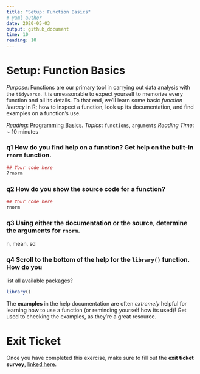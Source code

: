 ```yaml
---
title: "Setup: Function Basics"
# yaml-author
date: 2020-05-03
output: github_document
time: 10
reading: 10
---
```


# Setup: Function Basics

*Purpose*: Functions are our primary tool in carrying out data analysis with the
`tidyverse`. It is unreasonable to expect yourself to memorize every function
and all its details. To that end, we'll learn some basic _function literacy_ in
R; how to inspect a function, look up its documentation, and find examples on a
function's use.

*Reading*: [Programming Basics](https://rstudio.cloud/learn/primers/1.2).
*Topics*: `functions`, `arguments`
*Reading Time*: ~ 10 minutes

### __q1__ How do you find help on a function? Get help on the built-in `rnorm` function.

```r
## Your code here
?rnorm
```

### __q2__ How do you show the source code for a function?

```r
## Your code here
rnorm
```

### __q3__ Using either the documentation or the source, determine the arguments for `rnorm`.
n, mean, sd

### __q4__ Scroll to the bottom of the help for the `library()` function. How do you
list all available packages?
```r
library()
```


The __examples__ in the help documentation are often *extremely* helpful for
learning how to use a function (or reminding yourself how its used)! Get used to
checking the examples, as they're a great resource.

<!-- include-exit-ticket -->
# Exit Ticket
<!-- -------------------------------------------------- -->

Once you have completed this exercise, make sure to fill out the **exit ticket survey**, [linked here](https://docs.google.com/forms/d/e/1FAIpQLSeuq2LFIwWcm05e8-JU84A3irdEL7JkXhMq5Xtoalib36LFHw/viewform?usp=pp_url&entry.693978880=e-setup02-functions-assignment.Rmd).
